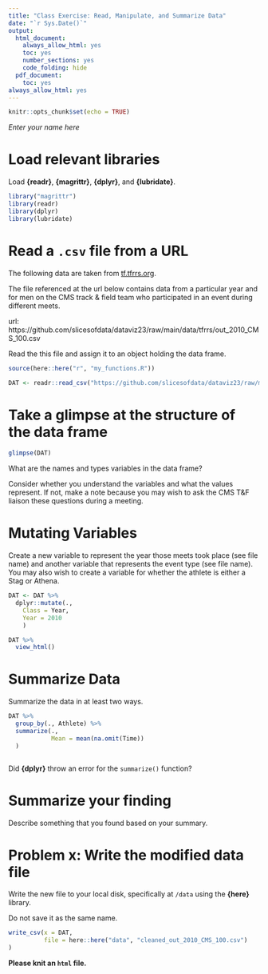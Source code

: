 ```yaml
---
title: "Class Exercise: Read, Manipulate, and Summarize Data"
date: "`r Sys.Date()`"
output:
  html_document:
    always_allow_html: yes
    toc: yes
    number_sections: yes
    code_folding: hide
  pdf_document:
    toc: yes
always_allow_html: yes
---
```


```r
knitr::opts_chunk$set(echo = TRUE)
```



*Enter your name here*   


# **Load relevant libraries**

Load **{readr}**, **{magrittr}**, **{dplyr}**, and **{lubridate}**.

```r
library("magrittr")
library(readr)
library(dplyr)
library(lubridate)
```


# **Read a `.csv` file from a URL**

The following data are taken from [tf.tfrrs.org](https://tf.tfrrs.org/all_performances/CA_college_m_Claremont_Mudd_Scripps.html?list_hnd=600&season_hnd=131).

The file referenced at the url below contains data from a particular year and for men on the CMS track & field team who participated in an event during different meets. 

url: https://github.com/slicesofdata/dataviz23/raw/main/data/tfrrs/out_2010_CMS_100.csv

Read the this file and assign it to an object holding the data frame.

```r
source(here::here("r", "my_functions.R"))

DAT <- readr::read_csv("https://github.com/slicesofdata/dataviz23/raw/main/data/tfrrs/out_2010_CMS_100.csv")

```


# **Take a glimpse at the structure of the data frame**

```r
glimpse(DAT)
```


What are the names and types variables in the data frame?

Consider whether you understand the variables and what the values represent. If not, make a note because you may wish to ask the CMS T&F liaison these questions during a meeting. 



# **Mutating Variables**

Create a new variable to represent the year those meets took place (see file name) and another variable that represents the event type (see file name). You may also wish to create a variable for whether the athlete is either a Stag or Athena.

```r
DAT <- DAT %>% 
  dplyr::mutate(.,
    Class = Year,
    Year = 2010
    ) 

DAT %>%
  view_html()

```


# **Summarize Data**

Summarize the data in at least two ways.

```r
DAT %>%
  group_by(., Athlete) %>%
  summarize(., 
            Mean = mean(na.omit(Time))
  )


```


```r



```

Did **{dplyr}** throw an error for the `summarize()` function? 



# **Summarize your finding**

Describe something that you found based on your summary.





# **Problem x: Write the modified data file**

Write the new file to your local disk, specifically at `/data` using the **{here}** library.

Do not save it as the same name.

```r
write_csv(x = DAT,
          file = here::here("data", "cleaned_out_2010_CMS_100.csv")
)
```




**Please knit an `html` file.** 
